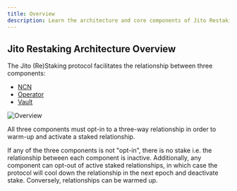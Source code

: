 ```yaml
---
title: Overview
description: Learn the architecture and core components of Jito Restaking
---
```


## Jito Restaking Architecture Overview

The Jito (Re)Staking protocol facilitates the relationship between three components:

- [NCN](./ncn)
- [Operator](./operator)
- [Vault](./vault)

![Overview](./images/overview.png)

All three components must opt-in to a three-way relationship in order to warm-up and activate a staked relationship.

If any of the three components is not "opt-in", there is no stake i.e. the relationship between each component is inactive. 
Additionally, any component can opt-out of active staked relationships, in which case the protocol will cool down the relationship in the next epoch and deactivate stake. 
Conversely, relationships can be warmed up.
